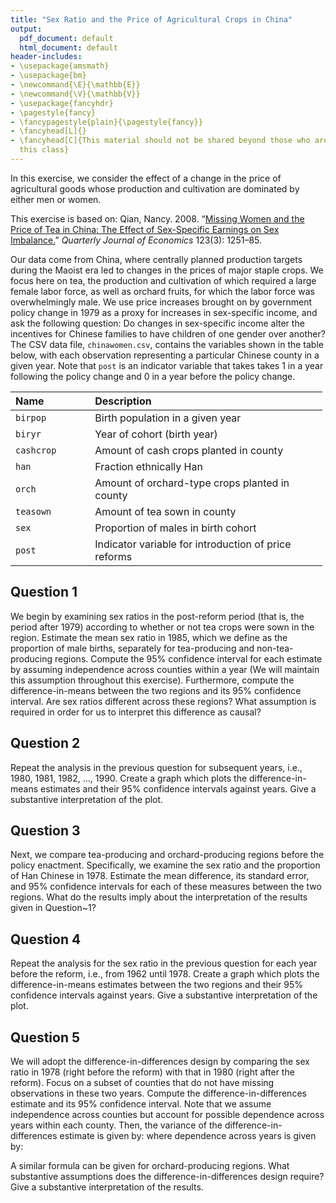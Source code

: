 ```yaml
---
title: "Sex Ratio and the Price of Agricultural Crops in China"
output:
  pdf_document: default
  html_document: default
header-includes:
- \usepackage{amsmath}
- \usepackage{bm}
- \newcommand{\E}{\mathbb{E}}
- \newcommand{\V}{\mathbb{V}}
- \usepackage{fancyhdr}
- \pagestyle{fancy}
- \fancypagestyle{plain}{\pagestyle{fancy}}
- \fancyhead[L]{}
- \fancyhead[C]{This material should not be shared beyond those who are enrolled in
  this class}
---
```


In this exercise, we consider the effect of a change in the price of
agricultural goods whose production and cultivation are dominated by
either men or women. 

This exercise is based on: Qian, Nancy. 2008. “[Missing Women and the Price of Tea in China: 
 The Effect of Sex-Specific Earnings on Sex 
 Imbalance.](http://dx.doi.org/10.1162/qjec.2008.123.3.1251)” *Quarterly 
 Journal of Economics* 123(3): 1251–85. 

Our data come from China, where centrally planned production targets during the Maoist
era led to changes in the prices of major staple crops. We focus here
on tea, the production and cultivation of which required a large
female labor force, as well as orchard fruits, for which the labor
force was overwhelmingly male.  We use price increases brought on by
government policy change in 1979 as a proxy for increases in
sex-specific income, and ask the following question: Do changes in
sex-specific income alter the incentives for Chinese families to have
children of one gender over another? The CSV data file,
`chinawomen.csv`, contains the variables shown in the table below, with each observation representing a particular Chinese county in a given year. Note that `post` is
an indicator variable that takes takes 1 in a year following the
policy change and 0 in a year before the policy change.
   
------------------------------------------------------------------------------
 Name                Description
 ------------------- ---------------------------------------------------------
 `birpop`            Birth population in a given year
 
 `biryr`             Year of cohort (birth year)
 
 `cashcrop`          Amount of cash crops planted in county
 
 `han`               Fraction ethnically Han
 
 `orch`              Amount of orchard-type crops planted in county
 
 `teasown`           Amount of tea sown in county 
 
 `sex`               Proportion of males in birth cohort
 
 `post`              Indicator variable for introduction of price reforms
------------------------------------------------------------------------------

## Question 1

We begin by examining sex ratios in the post-reform period (that
  is, the period after 1979) according to whether or not tea crops
  were sown in the region.  Estimate the mean sex ratio in 1985, which
  we define as the proportion of male births, separately for
  tea-producing and non-tea-producing regions.  Compute the 95\%
  confidence interval for each estimate by assuming independence
  across counties within a year (We will maintain this assumption
  throughout this exercise).  Furthermore, compute the
  difference-in-means between the two regions and its 95\% confidence
  interval.  Are sex ratios different across these regions?  What
  assumption is required in order for us to interpret this difference
  as causal?
  
## Question 2

Repeat the analysis in the previous question for subsequent
  years, i.e., 1980, 1981, 1982, ..., 1990.  Create a graph which
  plots the difference-in-means estimates and their 95\% confidence
  intervals against years.  Give a substantive interpretation of the
  plot.
  
## Question 3

Next, we compare tea-producing and orchard-producing regions
  before the policy enactment.  Specifically, we examine the sex ratio
  and the proportion of Han Chinese in 1978. Estimate the mean
  difference, its standard error, and 95\% confidence intervals for
  each of these measures between the two regions. What do the results
  imply about the interpretation of the results given in Question~1?
  
## Question 4

Repeat the analysis for the sex ratio in the previous question
  for each year before the reform, i.e., from 1962 until 1978.  Create
  a graph which plots the difference-in-means estimates between the
  two regions and their 95\% confidence intervals against years.  Give
  a substantive interpretation of the plot.

## Question 5

We will adopt the difference-in-differences design by comparing
  the sex ratio in 1978 (right before the reform) with that in 1980
  (right after the reform).  Focus on a subset of counties that do not
  have missing observations in these two years.  Compute the
  difference-in-differences estimate and its 95\% confidence interval.
  Note that we assume independence across counties but account for
  possible dependence across years within each county.  Then, the
  variance of the difference-in-differences estimate is given by:
  \begin{eqnarray*}
    & & \V\{(\overline{Y}_{{\text tea}, {\text after}} -  \overline{Y}_{{\text tea},
    {\text before}}) - (\overline{Y}_{{\text orchard}, {\text after}} -  \overline{Y}_{{\text orchard},
    {\text before}})\} \\
    & = & \V(\overline{Y}_{{\text tea}, {\text after}} -  \overline{Y}_{{\text tea},
    {\text before}}) + \V(\overline{Y}_{{\text orchard}, {\text after}} -  \overline{Y}_{{\text orchard},
    {\text before}}) 
  \end{eqnarray*}
  where dependence across years is given by:
  \begin{eqnarray*}
     \V(\overline{Y}_{{\text tea}, {\text after}} -  \overline{Y}_{{\text tea},
    {\text before}}) 
    & = & \V(\overline{Y}_{{\text tea}, {\text after}}) - 2 {\rm
          Cov}(\overline{Y}_{{\text tea}, {\text after}}, \overline{Y}_{{\text tea},
          {\text before}}) + \V(\overline{Y}_{{\text tea}, {\text before}}) 
  \end{eqnarray*}
  
  A similar formula can be given for orchard-producing regions.  What
  substantive assumptions does the difference-in-differences design
  require?  Give a substantive interpretation of the results.

